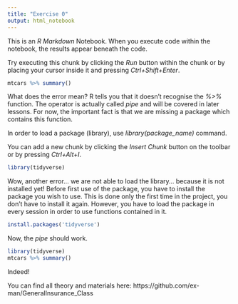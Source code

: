 ```yaml
---
title: "Exercise 0"
output: html_notebook
---
```


This is an *R Markdown* Notebook. When you execute code within the notebook, the results appear beneath the code. 

Try executing this chunk by clicking the *Run* button within the chunk or by placing your cursor inside it and pressing *Ctrl+Shift+Enter*. 

```r
mtcars %>% summary()
```

What does the error mean? R tells you that it doesn't recognise the *%>%* function. The operator is actually called *pipe* and will be covered in later lessons. For now, the important fact is that we are missing a package which contains this function. 

In order to load a package (library), use *library(package_name)* command.

You can add a new chunk by clicking the *Insert Chunk* button on the toolbar or by pressing *Ctrl+Alt+I*.

```r
library(tidyverse)
```

Wow, another error... we are not able to load the library... because it is not installed yet! Before first use of the package, you have to install the package you wish to use. This is done only the first time in the project, you don't have to install it again. However, you have to load the package in every session in order to use functions contained in it.

```r
install.packages('tidyverse')
```

Now, the *pipe* should work.

```r
library(tidyverse)
mtcars %>% summary()
```

Indeed!

You can find all theory and materials here:
https://github.com/ex-man/GeneralInsurance_Class

